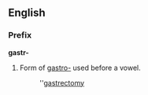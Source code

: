 ==English==
===Prefix===
'''gastr-'''

#Form of [[gastro-]] used before a vowel.
#:''[[gastrectomy]]